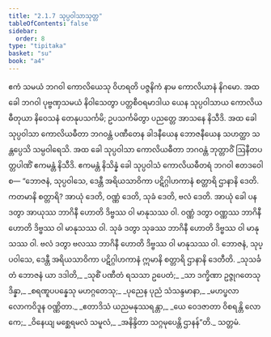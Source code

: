 ```yaml
---
title: "2.1.7 သုပ္ပဝါသာသုတ္တ"
tableOfContents: false
sidebar:
  order: 8
type: "tipitaka"
basket: "su"
book: "a4"
---
```



<DynamicBreadcrumb />

<Division number="57" book="a4">

<Paragraph number="417" book="a4">
ဧကံ သမယံ ဘဂဝါ ကောလိယေသု ဝိဟရတိ ပဇ္ဇနိကံ နာမ ကောလိယာနံ နိဂမော. အထ ခေါ ဘဂဝါ ပုဗ္ဗဏှသမယံ နိဝါသေတွာ ပတ္တစီဝရမာဒါယ ယေန သုပ္ပဝါသာယ ကောလိယဓီတုယာ နိဝေသနံ တေနုပသင်္ကမိ; ဥပသင်္ကမိတွာ ပညတ္တေ အာသနေ နိသီဒိ. အထ ခေါ သုပ္ပဝါသာ ကောလိယဓီတာ ဘဂဝန္တံ ပဏီတေန ခါဒနီယေန ဘောဇနီယေန သဟတ္ထာ သန္တပ္ပေသိ သမ္ပဝါရေသိ. အထ ခေါ သုပ္ပဝါသာ ကောလိယဓီတာ ဘဂဝန္တံ ဘုတ္တာဝိံ ဩနီတပတ္တပါဏိံ ဧကမန္တံ နိသီဒိ. ဧကမန္တံ နိသိန္နံ ခေါ သုပ္ပဝါသံ ကောလိယဓီတရံ ဘဂဝါ ဧတဒဝေါစ—
</Paragraph>

<Paragraph number="418" book="a4">
“ဘောဇနံ, သုပ္ပဝါသေ, ဒေန္တီ အရိယသာဝိကာ ပဋိဂ္ဂါဟကာနံ စတ္တာရိ ဌာနာနိ ဒေတိ. ကတမာနိ စတ္တာရိ? အာယုံ ဒေတိ, ဝဏ္ဏံ ဒေတိ, သုခံ ဒေတိ, ဗလံ ဒေတိ. အာယုံ ခေါ ပန ဒတွာ အာယုဿ ဘာဂိနီ ဟောတိ ဒိဗ္ဗဿ ဝါ မာနုသဿ ဝါ. ဝဏ္ဏံ ဒတွာ ဝဏ္ဏဿ ဘာဂိနီ ဟောတိ ဒိဗ္ဗဿ ဝါ မာနုသဿ ဝါ. သုခံ ဒတွာ သုခဿ ဘာဂိနီ ဟောတိ ဒိဗ္ဗဿ ဝါ မာနုသဿ ဝါ. ဗလံ ဒတွာ ဗလဿ ဘာဂိနီ ဟောတိ ဒိဗ္ဗဿ ဝါ မာနုသဿ ဝါ. ဘောဇနံ, သုပ္ပဝါသေ, ဒေန္တီ အရိယသာဝိကာ ပဋိဂ္ဂါဟကာနံ ဣမာနိ စတ္တာရိ ဌာနာနိ ဒေတီတိ.
</Paragraph>

<Paragraph number="419" type="verses" book="a4">
_သုသင်္ခတံ ဘောဇနံ ယာ ဒဒါတိ,_  
_သုစိံ ပဏီတံ ရသသာ ဥပေတံ;_  
_သာ ဒက္ခိဏာ ဥဇ္ဇုဂတေသု ဒိန္နာ,_  
_စရဏူပပန္နေသု မဟဂ္ဂတေသု;_  
_ပုညေန ပုညံ သံသန္ဒမာနာ,_  
_မဟပ္ဖလာ လောကဝိဒူန ဝဏ္ဏိတာ._  

</Paragraph>

<Paragraph number="420" type="verses" book="a4">
_ဧတာဒိသံ ယညမနုဿရန္တာ,_  
_ယေ ဝေဒဇာတာ ဝိစရန္တိ လောကေ;_  
_ဝိနေယျ မစ္ဆေရမလံ သမူလံ,_  
_အနိန္ဒိတာ သဂ္ဂမုပေန္တိ ဌာနန်”တိ._  


</Paragraph>
</Division>

<Paragraph number="421" type="center" book="a4">
သတ္တမံ.
</Paragraph>